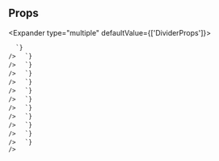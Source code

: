 
## Props

<Expander type="multiple" defaultValue={['DividerProps']}>
  
<ExpanderItem title="DividerProps" value="DividerProps">
    <ReactMarkdown
      remarkPlugins={[remarkGfm]}
      children={`
| name | type | default | description |
| ---- | ---- | ------- | ----------- |
| - | - | - | - |

      `}
    />

  </ExpanderItem>

<ExpanderItem title="AriaAttributes" value="AriaAttributes">
    <ReactMarkdown
      remarkPlugins={[remarkGfm]}
      children={`
| name | type | default | description |
| ---- | ---- | ------- | ----------- |
| aria-activedescendant | string | - | Identifies the currently active element when DOM focus is on a composite widget, textbox, group, or application. |
| aria-atomic | Booleanish | - | Indicates whether assistive technologies will present all, or only parts of, the changed region based on the change notifications defined by the aria-relevant attribute. |
| aria-autocomplete | "list" &#124; "none" &#124; "inline" &#124; "both" | - | Indicates whether inputting text could trigger display of one or more predictions of the user's intended value for an input and specifies how predictions would be presented if they are made. |
| aria-busy | Booleanish | - | Indicates an element is being modified and that assistive technologies MAY want to wait until the modifications are complete before exposing them to the user. |
| aria-checked | boolean &#124; "true" &#124; "false" &#124; "mixed" | - | Indicates the current "checked" state of checkboxes, radio buttons, and other widgets. @see aria-pressed @see aria-selected. |
| aria-colcount | number | - | Defines the total number of columns in a table, grid, or treegrid. @see aria-colindex. |
| aria-colindex | number | - | Defines an element's column index or position with respect to the total number of columns within a table, grid, or treegrid. @see aria-colcount @see aria-colspan. |
| aria-colspan | number | - | Defines the number of columns spanned by a cell or gridcell within a table, grid, or treegrid. @see aria-colindex @see aria-rowspan. |
| aria-controls | string | - | Identifies the element (or elements) whose contents or presence are controlled by the current element. @see aria-owns. |
| aria-current | boolean &#124; "time" &#124; "true" &#124; "false" &#124; "page" &#124; "step" &#124; "location" &#124; "date" | - | Indicates the element that represents the current item within a container or set of related elements. |
| aria-describedby | string | - | Identifies the element (or elements) that describes the object. @see aria-labelledby |
| aria-details | string | - | Identifies the element that provides a detailed, extended description for the object. @see aria-describedby. |
| aria-disabled | Booleanish | - | Indicates that the element is perceivable but disabled, so it is not editable or otherwise operable. @see aria-hidden @see aria-readonly. |
| aria-dropeffect | "link" &#124; "none" &#124; "copy" &#124; "execute" &#124; "move" &#124; "popup" | - | Indicates what functions can be performed when a dragged object is released on the drop target. @deprecated in ARIA 1.1 |
| aria-errormessage | string | - | Identifies the element that provides an error message for the object. @see aria-invalid @see aria-describedby. |
| aria-expanded | Booleanish | - | Indicates whether the element, or another grouping element it controls, is currently expanded or collapsed. |
| aria-flowto | string | - | Identifies the next element (or elements) in an alternate reading order of content which, at the user's discretion, allows assistive technology to override the general default of reading in document source order. |
| aria-grabbed | Booleanish | - | Indicates an element's "grabbed" state in a drag-and-drop operation. @deprecated in ARIA 1.1 |
| aria-haspopup | boolean &#124; "dialog" &#124; "menu" &#124; "true" &#124; "false" &#124; "grid" &#124; "listbox" &#124; "tree" | - | Indicates the availability and type of interactive popup element, such as menu or dialog, that can be triggered by an element. |
| aria-hidden | Booleanish | - | Indicates whether the element is exposed to an accessibility API. @see aria-disabled. |
| aria-invalid | boolean &#124; "true" &#124; "false" &#124; "grammar" &#124; "spelling" | - | Indicates the entered value does not conform to the format expected by the application. @see aria-errormessage. |
| aria-keyshortcuts | string | - | Indicates keyboard shortcuts that an author has implemented to activate or give focus to an element. |
| aria-label | string | - | Defines a string value that labels the current element. @see aria-labelledby. |
| aria-labelledby | string | - | Identifies the element (or elements) that labels the current element. @see aria-describedby. |
| aria-level | number | - | Defines the hierarchical level of an element within a structure. |
| aria-live | "off" &#124; "assertive" &#124; "polite" | - | Indicates that an element will be updated, and describes the types of updates the user agents, assistive technologies, and user can expect from the live region. |
| aria-modal | Booleanish | - | Indicates whether an element is modal when displayed. |
| aria-multiline | Booleanish | - | Indicates whether a text box accepts multiple lines of input or only a single line. |
| aria-multiselectable | Booleanish | - | Indicates that the user may select more than one item from the current selectable descendants. |
| aria-orientation | "horizontal" &#124; "vertical" | - | Indicates whether the element's orientation is horizontal, vertical, or unknown/ambiguous. |
| aria-owns | string | - | Identifies an element (or elements) in order to define a visual, functional, or contextual parent/child relationship between DOM elements where the DOM hierarchy cannot be used to represent the relationship. @see aria-controls. |
| aria-placeholder | string | - | Defines a short hint (a word or short phrase) intended to aid the user with data entry when the control has no value. A hint could be a sample value or a brief description of the expected format. |
| aria-posinset | number | - | Defines an element's number or position in the current set of listitems or treeitems. Not required if all elements in the set are present in the DOM. @see aria-setsize. |
| aria-pressed | boolean &#124; "true" &#124; "false" &#124; "mixed" | - | Indicates the current "pressed" state of toggle buttons. @see aria-checked @see aria-selected. |
| aria-readonly | Booleanish | - | Indicates that the element is not editable, but is otherwise operable. @see aria-disabled. |
| aria-relevant | "text" &#124; "additions" &#124; "additions removals" &#124; "additions text" &#124; "all" &#124; "removals" &#124; "removals additions" &#124; "removals text" &#124; "text additions" &#124; "text removals" | - | Indicates what notifications the user agent will trigger when the accessibility tree within a live region is modified. @see aria-atomic. |
| aria-required | Booleanish | - | Indicates that user input is required on the element before a form may be submitted. |
| aria-roledescription | string | - | Defines a human-readable, author-localized description for the role of an element. |
| aria-rowcount | number | - | Defines the total number of rows in a table, grid, or treegrid. @see aria-rowindex. |
| aria-rowindex | number | - | Defines an element's row index or position with respect to the total number of rows within a table, grid, or treegrid. @see aria-rowcount @see aria-rowspan. |
| aria-rowspan | number | - | Defines the number of rows spanned by a cell or gridcell within a table, grid, or treegrid. @see aria-rowindex @see aria-colspan. |
| aria-selected | Booleanish | - | Indicates the current "selected" state of various widgets. @see aria-checked @see aria-pressed. |
| aria-setsize | number | - | Defines the number of items in the current set of listitems or treeitems. Not required if all elements in the set are present in the DOM. @see aria-posinset. |
| aria-sort | "none" &#124; "ascending" &#124; "descending" &#124; "other" | - | Indicates if items in a table or grid are sorted in ascending or descending order. |
| aria-valuemax | number | - | Defines the maximum allowed value for a range widget. |
| aria-valuemin | number | - | Defines the minimum allowed value for a range widget. |
| aria-valuenow | number | - | Defines the current value for a range widget. @see aria-valuetext. |
| aria-valuetext | string | - | Defines the human readable text alternative of aria-valuenow for a range widget. |

      `}
    />

  </ExpanderItem>

<ExpanderItem title="AriaProps" value="AriaProps">
    <ReactMarkdown
      remarkPlugins={[remarkGfm]}
      children={`
| name | type | default | description |
| ---- | ---- | ------- | ----------- |
| ariaLabel | string | - |  |
| ariaValuetext | string | - |  |
| role | React.AriaRole | - |  |

      `}
    />

  </ExpanderItem>

<ExpanderItem title="Attributes" value="Attributes">
    <ReactMarkdown
      remarkPlugins={[remarkGfm]}
      children={`
| name | type | default | description |
| ---- | ---- | ------- | ----------- |
| key | Key | - |  |

      `}
    />

  </ExpanderItem>

<ExpanderItem title="BaseComponentProps" value="BaseComponentProps">
    <ReactMarkdown
      remarkPlugins={[remarkGfm]}
      children={`
| name | type | default | description |
| ---- | ---- | ------- | ----------- |
| as | ElementType | - |  |
| id | string | - | Unique identifier |
| className | string | - | Additional CSS class name for component |
| testId | string | - | Used to provide a &#96;data-testid&#96; attribute for testing purposes |

      `}
    />

  </ExpanderItem>

<ExpanderItem title="BaseStyleProps" value="BaseStyleProps">
    <ReactMarkdown
      remarkPlugins={[remarkGfm]}
      children={`
| name | type | default | description |
| ---- | ---- | ------- | ----------- |
| alignSelf | ResponsiveStyle&#60;StyleToken&#60;AlignSelf&#62;&#62; | - |  |
| backgroundColor | ResponsiveStyle&#60;StyleToken&#60;BackgroundColor&#62;&#62; | - |  |
| backgroundImage | ResponsiveStyle&#60;StyleToken&#60;BackgroundImage&#62;&#62; | - |  |
| border | ResponsiveStyle&#60;StyleToken&#60;Border&#60;0 &#124; (string & \{\})&#62;&#62;&#62; | - |  |
| borderRadius | ResponsiveStyle&#60;StyleToken&#60;BorderRadius&#60;0 &#124; (string & \{\})&#62;&#62;&#62; | - |  |
| bottom | ResponsiveStyle&#60;StyleToken&#60;Bottom&#60;0 &#124; (string & \{\})&#62;&#62;&#62; | - |  |
| boxShadow | ResponsiveStyle&#60;StyleToken&#60;BoxShadow&#62;&#62; | - |  |
| color | ResponsiveStyle&#60;StyleToken&#60;Color&#62;&#62; | - |  |
| display | ResponsiveStyle&#60;StyleToken&#60;Display&#62;&#62; | - |  |
| fontFamily | ResponsiveStyle&#60;StyleToken&#60;FontFamily&#62;&#62; | - |  |
| fontSize | ResponsiveStyle&#60;StyleToken&#60;FontSize&#60;0 &#124; (string & \{\})&#62;&#62;&#62; | - |  |
| fontStyle | ResponsiveStyle&#60;StyleToken&#60;FontStyle&#62;&#62; | - |  |
| fontWeight | ResponsiveStyle&#60;StyleToken&#60;FontWeight&#62;&#62; | - |  |
| height | ResponsiveStyle&#60;StyleToken&#60;Height&#60;0 &#124; (string & \{\})&#62;&#62;&#62; | - |  |
| left | ResponsiveStyle&#60;StyleToken&#60;Left&#60;0 &#124; (string & \{\})&#62;&#62;&#62; | - |  |
| letterSpacing | ResponsiveStyle&#60;StyleToken&#60;LetterSpacing&#60;0 &#124; (string & \{\})&#62;&#62;&#62; | - |  |
| lineHeight | ResponsiveStyle&#60;StyleToken&#60;LineHeight&#60;0 &#124; (string & \{\})&#62;&#62;&#62; | - |  |
| margin | ResponsiveStyle&#60;StyleToken&#60;Margin&#60;0 &#124; (string & \{\})&#62;&#62;&#62; | - |  |
| marginBlockEnd | ResponsiveStyle&#60;StyleToken&#60;MarginBlockEnd&#60;0 &#124; (string & \{\})&#62;&#62;&#62; | - |  |
| marginBlockStart | ResponsiveStyle&#60;StyleToken&#60;MarginBlockStart&#60;0 &#124; (string & \{\})&#62;&#62;&#62; | - |  |
| marginBottom | ResponsiveStyle&#60;StyleToken&#60;MarginBlockEnd&#60;0 &#124; (string & \{\})&#62;&#62;&#62; | - |  |
| marginInlineEnd | ResponsiveStyle&#60;StyleToken&#60;MarginInlineEnd&#60;0 &#124; (string & \{\})&#62;&#62;&#62; | - |  |
| marginInlineStart | ResponsiveStyle&#60;StyleToken&#60;MarginInlineStart&#60;0 &#124; (string & \{\})&#62;&#62;&#62; | - |  |
| marginLeft | ResponsiveStyle&#60;StyleToken&#60;MarginInlineStart&#60;0 &#124; (string & \{\})&#62;&#62;&#62; | - |  |
| marginRight | ResponsiveStyle&#60;StyleToken&#60;MarginInlineEnd&#60;0 &#124; (string & \{\})&#62;&#62;&#62; | - |  |
| marginTop | ResponsiveStyle&#60;StyleToken&#60;MarginBlockStart&#60;0 &#124; (string & \{\})&#62;&#62;&#62; | - |  |
| maxHeight | ResponsiveStyle&#60;StyleToken&#60;MaxHeight&#60;0 &#124; (string & \{\})&#62;&#62;&#62; | - |  |
| maxWidth | ResponsiveStyle&#60;StyleToken&#60;MaxWidth&#60;0 &#124; (string & \{\})&#62;&#62;&#62; | - |  |
| minHeight | ResponsiveStyle&#60;StyleToken&#60;MinHeight&#60;0 &#124; (string & \{\})&#62;&#62;&#62; | - |  |
| minWidth | ResponsiveStyle&#60;StyleToken&#60;MinWidth&#60;0 &#124; (string & \{\})&#62;&#62;&#62; | - |  |
| opacity | ResponsiveStyle&#60;StyleToken&#60;Opacity&#62;&#62; | - |  |
| overflow | ResponsiveStyle&#60;StyleToken&#60;Overflow&#62;&#62; | - |  |
| padding | ResponsiveStyle&#60;StyleToken&#60;Padding&#60;0 &#124; (string & \{\})&#62;&#62;&#62; | - |  |
| paddingBlockEnd | ResponsiveStyle&#60;StyleToken&#60;MarginBlockEnd&#60;0 &#124; (string & \{\})&#62;&#62;&#62; | - |  |
| paddingBlockStart | ResponsiveStyle&#60;StyleToken&#60;MarginBlockStart&#60;0 &#124; (string & \{\})&#62;&#62;&#62; | - |  |
| paddingBottom | ResponsiveStyle&#60;StyleToken&#60;PaddingBlockEnd&#60;0 &#124; (string & \{\})&#62;&#62;&#62; | - |  |
| paddingInlineEnd | ResponsiveStyle&#60;StyleToken&#60;MarginInlineEnd&#60;0 &#124; (string & \{\})&#62;&#62;&#62; | - |  |
| paddingInlineStart | ResponsiveStyle&#60;StyleToken&#60;MarginInlineStart&#60;0 &#124; (string & \{\})&#62;&#62;&#62; | - |  |
| paddingLeft | ResponsiveStyle&#60;StyleToken&#60;PaddingInlineStart&#60;0 &#124; (string & \{\})&#62;&#62;&#62; | - |  |
| paddingRight | ResponsiveStyle&#60;StyleToken&#60;PaddingInlineEnd&#60;0 &#124; (string & \{\})&#62;&#62;&#62; | - |  |
| paddingTop | ResponsiveStyle&#60;StyleToken&#60;PaddingBlockStart&#60;0 &#124; (string & \{\})&#62;&#62;&#62; | - |  |
| position | ResponsiveStyle&#60;StyleToken&#60;Position&#62;&#62; | - |  |
| right | ResponsiveStyle&#60;StyleToken&#60;Right&#60;0 &#124; (string & \{\})&#62;&#62;&#62; | - |  |
| textAlign | ResponsiveStyle&#60;StyleToken&#60;TextAlign&#62;&#62; | - |  |
| textDecoration | ResponsiveStyle&#60;StyleToken&#60;TextDecoration&#60;0 &#124; (string & \{\})&#62;&#62;&#62; | - |  |
| textTransform | ResponsiveStyle&#60;StyleToken&#60;TextTransform&#62;&#62; | - |  |
| top | ResponsiveStyle&#60;StyleToken&#60;Top&#60;0 &#124; (string & \{\})&#62;&#62;&#62; | - |  |
| transform | ResponsiveStyle&#60;StyleToken&#60;Transform&#62;&#62; | - |  |
| transformOrigin | ResponsiveStyle&#60;StyleToken&#60;TransformOrigin&#60;0 &#124; (string & \{\})&#62;&#62;&#62; | - |  |
| width | ResponsiveStyle&#60;StyleToken&#60;Width&#60;0 &#124; (string & \{\})&#62;&#62;&#62; | - |  |
| whiteSpace | ResponsiveStyle&#60;StyleToken&#60;WhiteSpace&#62;&#62; | - |  |

      `}
    />

  </ExpanderItem>

<ExpanderItem title="DOMAttributes" value="DOMAttributes">
    <ReactMarkdown
      remarkPlugins={[remarkGfm]}
      children={`
| name | type | default | description |
| ---- | ---- | ------- | ----------- |
| dangerouslySetInnerHTML | \{ __html: string; \} | - |  |
| onCopy | ClipboardEventHandler&#60;HTMLHRElement&#62; | - |  |
| onCopyCapture | ClipboardEventHandler&#60;HTMLHRElement&#62; | - |  |
| onCut | ClipboardEventHandler&#60;HTMLHRElement&#62; | - |  |
| onCutCapture | ClipboardEventHandler&#60;HTMLHRElement&#62; | - |  |
| onPaste | ClipboardEventHandler&#60;HTMLHRElement&#62; | - |  |
| onPasteCapture | ClipboardEventHandler&#60;HTMLHRElement&#62; | - |  |
| onCompositionEnd | CompositionEventHandler&#60;HTMLHRElement&#62; | - |  |
| onCompositionEndCapture | CompositionEventHandler&#60;HTMLHRElement&#62; | - |  |
| onCompositionStart | CompositionEventHandler&#60;HTMLHRElement&#62; | - |  |
| onCompositionStartCapture | CompositionEventHandler&#60;HTMLHRElement&#62; | - |  |
| onCompositionUpdate | CompositionEventHandler&#60;HTMLHRElement&#62; | - |  |
| onCompositionUpdateCapture | CompositionEventHandler&#60;HTMLHRElement&#62; | - |  |
| onFocus | FocusEventHandler&#60;HTMLHRElement&#62; | - |  |
| onFocusCapture | FocusEventHandler&#60;HTMLHRElement&#62; | - |  |
| onBlur | FocusEventHandler&#60;HTMLHRElement&#62; | - |  |
| onBlurCapture | FocusEventHandler&#60;HTMLHRElement&#62; | - |  |
| onChange | FormEventHandler&#60;HTMLHRElement&#62; | - |  |
| onChangeCapture | FormEventHandler&#60;HTMLHRElement&#62; | - |  |
| onBeforeInput | FormEventHandler&#60;HTMLHRElement&#62; | - |  |
| onBeforeInputCapture | FormEventHandler&#60;HTMLHRElement&#62; | - |  |
| onInput | FormEventHandler&#60;HTMLHRElement&#62; | - |  |
| onInputCapture | FormEventHandler&#60;HTMLHRElement&#62; | - |  |
| onReset | FormEventHandler&#60;HTMLHRElement&#62; | - |  |
| onResetCapture | FormEventHandler&#60;HTMLHRElement&#62; | - |  |
| onSubmit | FormEventHandler&#60;HTMLHRElement&#62; | - |  |
| onSubmitCapture | FormEventHandler&#60;HTMLHRElement&#62; | - |  |
| onInvalid | FormEventHandler&#60;HTMLHRElement&#62; | - |  |
| onInvalidCapture | FormEventHandler&#60;HTMLHRElement&#62; | - |  |
| onLoad | ReactEventHandler&#60;HTMLHRElement&#62; | - |  |
| onLoadCapture | ReactEventHandler&#60;HTMLHRElement&#62; | - |  |
| onError | ReactEventHandler&#60;HTMLHRElement&#62; | - |  |
| onErrorCapture | ReactEventHandler&#60;HTMLHRElement&#62; | - |  |
| onKeyDown | KeyboardEventHandler&#60;HTMLHRElement&#62; | - |  |
| onKeyDownCapture | KeyboardEventHandler&#60;HTMLHRElement&#62; | - |  |
| onKeyPress | KeyboardEventHandler&#60;HTMLHRElement&#62; | - | @deprecated |
| onKeyPressCapture | KeyboardEventHandler&#60;HTMLHRElement&#62; | - | @deprecated |
| onKeyUp | KeyboardEventHandler&#60;HTMLHRElement&#62; | - |  |
| onKeyUpCapture | KeyboardEventHandler&#60;HTMLHRElement&#62; | - |  |
| onAbort | ReactEventHandler&#60;HTMLHRElement&#62; | - |  |
| onAbortCapture | ReactEventHandler&#60;HTMLHRElement&#62; | - |  |
| onCanPlay | ReactEventHandler&#60;HTMLHRElement&#62; | - |  |
| onCanPlayCapture | ReactEventHandler&#60;HTMLHRElement&#62; | - |  |
| onCanPlayThrough | ReactEventHandler&#60;HTMLHRElement&#62; | - |  |
| onCanPlayThroughCapture | ReactEventHandler&#60;HTMLHRElement&#62; | - |  |
| onDurationChange | ReactEventHandler&#60;HTMLHRElement&#62; | - |  |
| onDurationChangeCapture | ReactEventHandler&#60;HTMLHRElement&#62; | - |  |
| onEmptied | ReactEventHandler&#60;HTMLHRElement&#62; | - |  |
| onEmptiedCapture | ReactEventHandler&#60;HTMLHRElement&#62; | - |  |
| onEncrypted | ReactEventHandler&#60;HTMLHRElement&#62; | - |  |
| onEncryptedCapture | ReactEventHandler&#60;HTMLHRElement&#62; | - |  |
| onEnded | ReactEventHandler&#60;HTMLHRElement&#62; | - |  |
| onEndedCapture | ReactEventHandler&#60;HTMLHRElement&#62; | - |  |
| onLoadedData | ReactEventHandler&#60;HTMLHRElement&#62; | - |  |
| onLoadedDataCapture | ReactEventHandler&#60;HTMLHRElement&#62; | - |  |
| onLoadedMetadata | ReactEventHandler&#60;HTMLHRElement&#62; | - |  |
| onLoadedMetadataCapture | ReactEventHandler&#60;HTMLHRElement&#62; | - |  |
| onLoadStart | ReactEventHandler&#60;HTMLHRElement&#62; | - |  |
| onLoadStartCapture | ReactEventHandler&#60;HTMLHRElement&#62; | - |  |
| onPause | ReactEventHandler&#60;HTMLHRElement&#62; | - |  |
| onPauseCapture | ReactEventHandler&#60;HTMLHRElement&#62; | - |  |
| onPlay | ReactEventHandler&#60;HTMLHRElement&#62; | - |  |
| onPlayCapture | ReactEventHandler&#60;HTMLHRElement&#62; | - |  |
| onPlaying | ReactEventHandler&#60;HTMLHRElement&#62; | - |  |
| onPlayingCapture | ReactEventHandler&#60;HTMLHRElement&#62; | - |  |
| onProgress | ReactEventHandler&#60;HTMLHRElement&#62; | - |  |
| onProgressCapture | ReactEventHandler&#60;HTMLHRElement&#62; | - |  |
| onRateChange | ReactEventHandler&#60;HTMLHRElement&#62; | - |  |
| onRateChangeCapture | ReactEventHandler&#60;HTMLHRElement&#62; | - |  |
| onSeeked | ReactEventHandler&#60;HTMLHRElement&#62; | - |  |
| onSeekedCapture | ReactEventHandler&#60;HTMLHRElement&#62; | - |  |
| onSeeking | ReactEventHandler&#60;HTMLHRElement&#62; | - |  |
| onSeekingCapture | ReactEventHandler&#60;HTMLHRElement&#62; | - |  |
| onStalled | ReactEventHandler&#60;HTMLHRElement&#62; | - |  |
| onStalledCapture | ReactEventHandler&#60;HTMLHRElement&#62; | - |  |
| onSuspend | ReactEventHandler&#60;HTMLHRElement&#62; | - |  |
| onSuspendCapture | ReactEventHandler&#60;HTMLHRElement&#62; | - |  |
| onTimeUpdate | ReactEventHandler&#60;HTMLHRElement&#62; | - |  |
| onTimeUpdateCapture | ReactEventHandler&#60;HTMLHRElement&#62; | - |  |
| onVolumeChange | ReactEventHandler&#60;HTMLHRElement&#62; | - |  |
| onVolumeChangeCapture | ReactEventHandler&#60;HTMLHRElement&#62; | - |  |
| onWaiting | ReactEventHandler&#60;HTMLHRElement&#62; | - |  |
| onWaitingCapture | ReactEventHandler&#60;HTMLHRElement&#62; | - |  |
| onAuxClick | MouseEventHandler&#60;HTMLHRElement&#62; | - |  |
| onAuxClickCapture | MouseEventHandler&#60;HTMLHRElement&#62; | - |  |
| onClick | MouseEventHandler&#60;HTMLHRElement&#62; | - |  |
| onClickCapture | MouseEventHandler&#60;HTMLHRElement&#62; | - |  |
| onContextMenu | MouseEventHandler&#60;HTMLHRElement&#62; | - |  |
| onContextMenuCapture | MouseEventHandler&#60;HTMLHRElement&#62; | - |  |
| onDoubleClick | MouseEventHandler&#60;HTMLHRElement&#62; | - |  |
| onDoubleClickCapture | MouseEventHandler&#60;HTMLHRElement&#62; | - |  |
| onDrag | DragEventHandler&#60;HTMLHRElement&#62; | - |  |
| onDragCapture | DragEventHandler&#60;HTMLHRElement&#62; | - |  |
| onDragEnd | DragEventHandler&#60;HTMLHRElement&#62; | - |  |
| onDragEndCapture | DragEventHandler&#60;HTMLHRElement&#62; | - |  |
| onDragEnter | DragEventHandler&#60;HTMLHRElement&#62; | - |  |
| onDragEnterCapture | DragEventHandler&#60;HTMLHRElement&#62; | - |  |
| onDragExit | DragEventHandler&#60;HTMLHRElement&#62; | - |  |
| onDragExitCapture | DragEventHandler&#60;HTMLHRElement&#62; | - |  |
| onDragLeave | DragEventHandler&#60;HTMLHRElement&#62; | - |  |
| onDragLeaveCapture | DragEventHandler&#60;HTMLHRElement&#62; | - |  |
| onDragOver | DragEventHandler&#60;HTMLHRElement&#62; | - |  |
| onDragOverCapture | DragEventHandler&#60;HTMLHRElement&#62; | - |  |
| onDragStart | DragEventHandler&#60;HTMLHRElement&#62; | - |  |
| onDragStartCapture | DragEventHandler&#60;HTMLHRElement&#62; | - |  |
| onDrop | DragEventHandler&#60;HTMLHRElement&#62; | - |  |
| onDropCapture | DragEventHandler&#60;HTMLHRElement&#62; | - |  |
| onMouseDown | MouseEventHandler&#60;HTMLHRElement&#62; | - |  |
| onMouseDownCapture | MouseEventHandler&#60;HTMLHRElement&#62; | - |  |
| onMouseEnter | MouseEventHandler&#60;HTMLHRElement&#62; | - |  |
| onMouseLeave | MouseEventHandler&#60;HTMLHRElement&#62; | - |  |
| onMouseMove | MouseEventHandler&#60;HTMLHRElement&#62; | - |  |
| onMouseMoveCapture | MouseEventHandler&#60;HTMLHRElement&#62; | - |  |
| onMouseOut | MouseEventHandler&#60;HTMLHRElement&#62; | - |  |
| onMouseOutCapture | MouseEventHandler&#60;HTMLHRElement&#62; | - |  |
| onMouseOver | MouseEventHandler&#60;HTMLHRElement&#62; | - |  |
| onMouseOverCapture | MouseEventHandler&#60;HTMLHRElement&#62; | - |  |
| onMouseUp | MouseEventHandler&#60;HTMLHRElement&#62; | - |  |
| onMouseUpCapture | MouseEventHandler&#60;HTMLHRElement&#62; | - |  |
| onSelect | ReactEventHandler&#60;HTMLHRElement&#62; | - |  |
| onSelectCapture | ReactEventHandler&#60;HTMLHRElement&#62; | - |  |
| onTouchCancel | TouchEventHandler&#60;HTMLHRElement&#62; | - |  |
| onTouchCancelCapture | TouchEventHandler&#60;HTMLHRElement&#62; | - |  |
| onTouchEnd | TouchEventHandler&#60;HTMLHRElement&#62; | - |  |
| onTouchEndCapture | TouchEventHandler&#60;HTMLHRElement&#62; | - |  |
| onTouchMove | TouchEventHandler&#60;HTMLHRElement&#62; | - |  |
| onTouchMoveCapture | TouchEventHandler&#60;HTMLHRElement&#62; | - |  |
| onTouchStart | TouchEventHandler&#60;HTMLHRElement&#62; | - |  |
| onTouchStartCapture | TouchEventHandler&#60;HTMLHRElement&#62; | - |  |
| onPointerDown | PointerEventHandler&#60;HTMLHRElement&#62; | - |  |
| onPointerDownCapture | PointerEventHandler&#60;HTMLHRElement&#62; | - |  |
| onPointerMove | PointerEventHandler&#60;HTMLHRElement&#62; | - |  |
| onPointerMoveCapture | PointerEventHandler&#60;HTMLHRElement&#62; | - |  |
| onPointerUp | PointerEventHandler&#60;HTMLHRElement&#62; | - |  |
| onPointerUpCapture | PointerEventHandler&#60;HTMLHRElement&#62; | - |  |
| onPointerCancel | PointerEventHandler&#60;HTMLHRElement&#62; | - |  |
| onPointerCancelCapture | PointerEventHandler&#60;HTMLHRElement&#62; | - |  |
| onPointerEnter | PointerEventHandler&#60;HTMLHRElement&#62; | - |  |
| onPointerEnterCapture | PointerEventHandler&#60;HTMLHRElement&#62; | - |  |
| onPointerLeave | PointerEventHandler&#60;HTMLHRElement&#62; | - |  |
| onPointerLeaveCapture | PointerEventHandler&#60;HTMLHRElement&#62; | - |  |
| onPointerOver | PointerEventHandler&#60;HTMLHRElement&#62; | - |  |
| onPointerOverCapture | PointerEventHandler&#60;HTMLHRElement&#62; | - |  |
| onPointerOut | PointerEventHandler&#60;HTMLHRElement&#62; | - |  |
| onPointerOutCapture | PointerEventHandler&#60;HTMLHRElement&#62; | - |  |
| onGotPointerCapture | PointerEventHandler&#60;HTMLHRElement&#62; | - |  |
| onGotPointerCaptureCapture | PointerEventHandler&#60;HTMLHRElement&#62; | - |  |
| onLostPointerCapture | PointerEventHandler&#60;HTMLHRElement&#62; | - |  |
| onLostPointerCaptureCapture | PointerEventHandler&#60;HTMLHRElement&#62; | - |  |
| onScroll | UIEventHandler&#60;HTMLHRElement&#62; | - |  |
| onScrollCapture | UIEventHandler&#60;HTMLHRElement&#62; | - |  |
| onWheel | WheelEventHandler&#60;HTMLHRElement&#62; | - |  |
| onWheelCapture | WheelEventHandler&#60;HTMLHRElement&#62; | - |  |
| onAnimationStart | AnimationEventHandler&#60;HTMLHRElement&#62; | - |  |
| onAnimationStartCapture | AnimationEventHandler&#60;HTMLHRElement&#62; | - |  |
| onAnimationEnd | AnimationEventHandler&#60;HTMLHRElement&#62; | - |  |
| onAnimationEndCapture | AnimationEventHandler&#60;HTMLHRElement&#62; | - |  |
| onAnimationIteration | AnimationEventHandler&#60;HTMLHRElement&#62; | - |  |
| onAnimationIterationCapture | AnimationEventHandler&#60;HTMLHRElement&#62; | - |  |
| onTransitionEnd | TransitionEventHandler&#60;HTMLHRElement&#62; | - |  |
| onTransitionEndCapture | TransitionEventHandler&#60;HTMLHRElement&#62; | - |  |

      `}
    />

  </ExpanderItem>

<ExpanderItem title="DividerOptions" value="DividerOptions">
    <ReactMarkdown
      remarkPlugins={[remarkGfm]}
      children={`
| name | type | default | description |
| ---- | ---- | ------- | ----------- |
| label | string | - | Adds text to the divider, usually something like "or" to separate 2 things. |
| orientation | DividerOrientations | horizontal | Controls whether the divider is oriented horizontally or vertically. |
| size | Sizes | "small" | Size of the divider (height for a horizontal divider, width for vertical) |

      `}
    />

  </ExpanderItem>

<ExpanderItem title="FlexItemStyleProps" value="FlexItemStyleProps">
    <ReactMarkdown
      remarkPlugins={[remarkGfm]}
      children={`
| name | type | default | description |
| ---- | ---- | ------- | ----------- |
| flex | ResponsiveStyle&#60;Flex&#60;0 &#124; (string & \{\})&#62;&#62; | - | Shorthand for flex grow / shrink / basis |
| order | ResponsiveStyle&#60;Order&#62; | - | Controls order flex items appear |
| grow | ResponsiveStyle&#60;FlexGrow&#62; | - | Ability for flex item to grow |
| shrink | ResponsiveStyle&#60;FlexShrink&#62; | - | Ability for flex item to shrink |
| basis | ResponsiveStyle&#60;FlexBasis&#60;0 &#124; (string & \{\})&#62;&#62; | - | Default size of element before remaining space is distributed |

      `}
    />

  </ExpanderItem>

<ExpanderItem title="GridItemStyleProps" value="GridItemStyleProps">
    <ReactMarkdown
      remarkPlugins={[remarkGfm]}
      children={`
| name | type | default | description |
| ---- | ---- | ------- | ----------- |
| area | ResponsiveStyle&#60;GridArea&#62; | - |  |
| column | ResponsiveStyle&#60;GridColumn&#62; | - |  |
| columnEnd | ResponsiveStyle&#60;GridColumnEnd&#62; | - |  |
| columnSpan | ResponsiveStyle&#60;GridSpanType&#62; | - |  |
| columnStart | ResponsiveStyle&#60;GridColumnStart&#62; | - |  |
| row | ResponsiveStyle&#60;GridRow&#62; | - |  |
| rowEnd | ResponsiveStyle&#60;GridRowEnd&#62; | - |  |
| rowSpan | ResponsiveStyle&#60;GridSpanType&#62; | - |  |
| rowStart | ResponsiveStyle&#60;GridRowStart&#62; | - |  |

      `}
    />

  </ExpanderItem>

<ExpanderItem title="HTMLAttributes" value="HTMLAttributes">
    <ReactMarkdown
      remarkPlugins={[remarkGfm]}
      children={`
| name | type | default | description |
| ---- | ---- | ------- | ----------- |
| slot | string | - |  |
| title | string | - |  |
| defaultChecked | boolean | - |  |
| defaultValue | string &#124; number &#124; readonly string[] | - |  |
| suppressContentEditableWarning | boolean | - |  |
| suppressHydrationWarning | boolean | - |  |
| accessKey | string | - |  |
| contentEditable | Booleanish &#124; "inherit" | - |  |
| contextMenu | string | - |  |
| dir | string | - |  |
| draggable | Booleanish | - |  |
| hidden | boolean | - |  |
| lang | string | - |  |
| placeholder | string | - |  |
| spellCheck | Booleanish | - |  |
| tabIndex | number | - |  |
| translate | "yes" &#124; "no" | - |  |
| radioGroup | string | - |  |
| about | string | - |  |
| datatype | string | - |  |
| inlist | any | - |  |
| prefix | string | - |  |
| property | string | - |  |
| resource | string | - |  |
| typeof | string | - |  |
| vocab | string | - |  |
| autoCapitalize | string | - |  |
| autoCorrect | string | - |  |
| autoSave | string | - |  |
| itemProp | string | - |  |
| itemScope | boolean | - |  |
| itemType | string | - |  |
| itemID | string | - |  |
| itemRef | string | - |  |
| results | number | - |  |
| security | string | - |  |
| unselectable | "on" &#124; "off" | - |  |
| inputMode | "text" &#124; "none" &#124; "search" &#124; "tel" &#124; "url" &#124; "email" &#124; "numeric" &#124; "decimal" | - | Hints at the type of data that might be entered by the user while editing the element or its contents @see https://html.spec.whatwg.org/multipage/interaction.html#input-modalities:-the-inputmode-attribute |
| is | string | - | Specify that a standard HTML element should behave like a defined custom built-in element @see https://html.spec.whatwg.org/multipage/custom-elements.html#attr-is |

      `}
    />

  </ExpanderItem>

<ExpanderItem title="RefAttributes" value="RefAttributes">
    <ReactMarkdown
      remarkPlugins={[remarkGfm]}
      children={`
| name | type | default | description |
| ---- | ---- | ------- | ----------- |
| ref | Ref&#60;HTMLHRElement&#62; | - |  |

      `}
    />

  </ExpanderItem>

<ExpanderItem title="ViewProps" value="ViewProps">
    <ReactMarkdown
      remarkPlugins={[remarkGfm]}
      children={`
| name | type | default | description |
| ---- | ---- | ------- | ----------- |
| style | CSSProperties | - |  |
| isDisabled | boolean | - |  |

      `}
    />

  </ExpanderItem>

</Expander>
